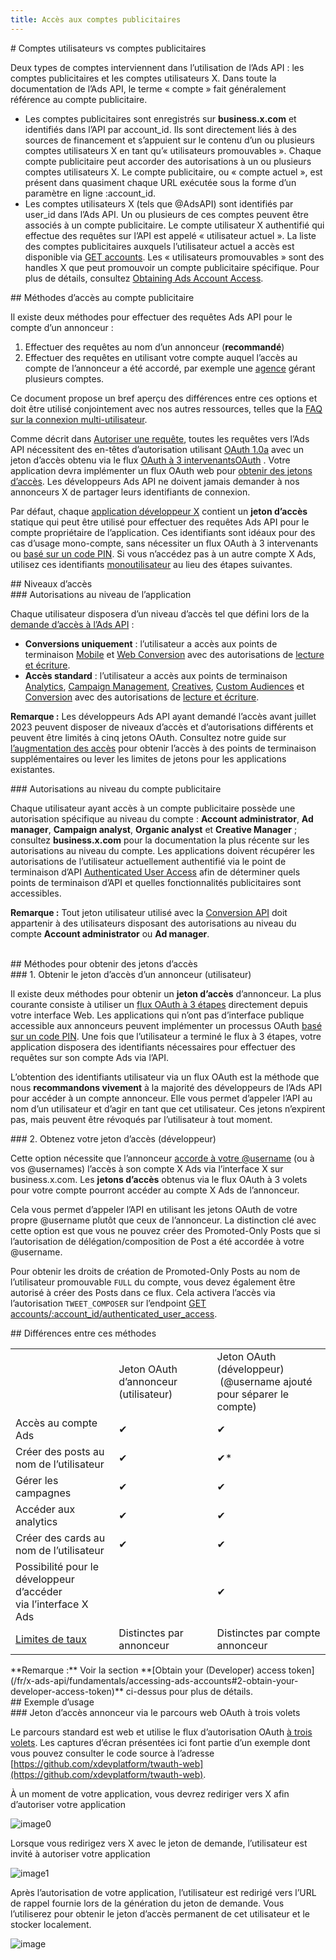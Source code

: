 ```yaml
---
title: Accès aux comptes publicitaires
---
```


<div id="user-accounts-vs-ad-accounts">
  # Comptes utilisateurs vs comptes publicitaires
</div>

Deux types de comptes interviennent dans l’utilisation de l’Ads API : les comptes publicitaires et les comptes utilisateurs X. Dans toute la documentation de l’Ads API, le terme « compte » fait généralement référence au compte publicitaire.

* Les comptes publicitaires sont enregistrés sur **business.x.com** et identifiés dans l’API par account&#95;id. Ils sont directement liés à des sources de financement et s’appuient sur le contenu d’un ou plusieurs comptes utilisateurs X en tant qu’« utilisateurs promouvables ». Chaque compte publicitaire peut accorder des autorisations à un ou plusieurs comptes utilisateurs X. Le compte publicitaire, ou « compte actuel », est présent dans quasiment chaque URL exécutée sous la forme d’un paramètre en ligne :account&#95;id.
* Les comptes utilisateurs X (tels que @AdsAPI) sont identifiés par user&#95;id dans l’Ads API. Un ou plusieurs de ces comptes peuvent être associés à un compte publicitaire. Le compte utilisateur X authentifié qui effectue des requêtes sur l’API est appelé « utilisateur actuel ». La liste des comptes publicitaires auxquels l’utilisateur actuel a accès est disponible via [GET accounts](/fr/x-ads-api/campaign-management#accounts). Les « utilisateurs promouvables » sont des handles X que peut promouvoir un compte publicitaire spécifique. Pour plus de détails, consultez [Obtaining Ads Account Access](/fr/x-ads-api/introduction).

<div id="methods-for-ad-account-access">
  ## Méthodes d’accès au compte publicitaire
</div>

Il existe deux méthodes pour effectuer des requêtes Ads API pour le compte d’un annonceur :

1. Effectuer des requêtes au nom d’un annonceur (**recommandé**)
2. Effectuer des requêtes en utilisant votre compte auquel l’accès au compte de l’annonceur a été accordé, par exemple une [agence](https://business.x.com/en/blog/agencies-manage-multiple-Twitter-Ads-accounts.html) gérant plusieurs comptes.

Ce document propose un bref aperçu des différences entre ces options et doit être utilisé conjointement avec nos autres ressources, telles que la [FAQ sur la connexion multi-utilisateur](https://business.x.com/en/help/troubleshooting/multi-user-login-faq.html).

Comme décrit dans [Autoriser une requête](/fr/resources/fundamentals/authentication#authorizing-a-request#authorizing-a-request), toutes les requêtes vers l’Ads API nécessitent des en-têtes d’autorisation utilisant [OAuth 1.0a](/fr/resources/fundamentals/authentication) avec un jeton d’accès obtenu via le flux [OAuth à 3 intervenants](/fr/resources/fundamentals/authentication#obtaining-access-tokens-using-3-legged-oauth-flow)[OAuth](/fr/resources/fundamentals/authentication#obtaining-access-tokens-using-3-legged-oauth-flow) . Votre application devra implémenter un flux OAuth web pour [obtenir des jetons d’accès](/fr/resources/fundamentals/authentication#oauth-1-0a-2). Les développeurs Ads API ne doivent jamais demander à nos annonceurs X de partager leurs identifiants de connexion.

Par défaut, chaque [application développeur X](/fr/resources/fundamentals/developer-apps) contient un **jeton d’accès** statique qui peut être utilisé pour effectuer des requêtes Ads API pour le compte propriétaire de l’application. Ces identifiants sont idéaux pour des cas d’usage mono-compte, sans nécessiter un flux OAuth à 3 intervenants ou [basé sur un code PIN](/fr/resources/fundamentals/authentication#pin-based-authorization). Si vous n’accédez pas à un autre compte X Ads, utilisez ces identifiants [monoutilisateur](/fr/resources/fundamentals/authentication#oauth-1-0a-2) au lieu des étapes suivantes.

<div id="levels-of-access">
  ## Niveaux d’accès
</div>

<div id="app-level-permissions">
  ### Autorisations au niveau de l’application
</div>

Chaque utilisateur disposera d’un niveau d’accès tel que défini lors de la [demande d’accès à l’Ads API](/fr/x-ads-api/getting-started/step-by-step-guide) :

* **Conversions uniquement** : l’utilisateur a accès aux points de terminaison [Mobile](/fr/x-ads-api/measurement/mobile-conversions) et [Web Conversion](/fr/x-ads-api/measurement/web-conversions) avec des autorisations de [lecture et écriture](/fr/resources/fundamentals/developer-apps).
* **Accès standard** : l’utilisateur a accès aux points de terminaison [Analytics](/fr/x-ads-api/analytics), [Campaign Management](https://developer.x.com/en/docs/twitter-ads-api/campaign-management/overview), [Creatives](https://developer.x.com/en/docs/twitter-ads-api/creatives/overview), [Custom Audiences](https://developer.x.com/en/docs/twitter-ads-api/audiences/overview) et [Conversion](/fr/x-ads-api/measurement/web-conversions) avec des autorisations de [lecture et écriture](/fr/resources/fundamentals/developer-apps).

**Remarque :** Les développeurs Ads API ayant demandé l’accès avant juillet 2023 peuvent disposer de niveaux d’accès et d’autorisations différents et peuvent être limités à cinq jetons OAuth. Consultez notre guide sur [l’augmentation des accès](/fr/x-ads-api/getting-started/increasing-access) pour obtenir l’accès à des points de terminaison supplémentaires ou lever les limites de jetons pour les applications existantes.

<div id="ad-account-level-permissions">
  ### Autorisations au niveau du compte publicitaire
</div>

Chaque utilisateur ayant accès à un compte publicitaire possède une autorisation spécifique au niveau du compte : **Account administrator**, **Ad manager**, **Campaign analyst**, **Organic analyst** et **Creative Manager** ; consultez **business.x.com** pour la documentation la plus récente sur les autorisations au niveau du compte. Les applications doivent récupérer les autorisations de l’utilisateur actuellement authentifié via le point de terminaison d’API [Authenticated User Access](/fr/x-ads-api/campaign-management#authenticated-user-access) afin de déterminer quels points de terminaison d’API et quelles fonctionnalités publicitaires sont accessibles.

**Remarque :** Tout jeton utilisateur utilisé avec la [Conversion API](/fr/x-ads-api/measurement/web-conversions) doit appartenir à des utilisateurs disposant des autorisations au niveau du compte **Account administrator** ou **Ad manager**.                                                                                                                                              

<div id="methods-of-obtaining-access-tokens">
  ## Méthodes pour obtenir des jetons d’accès
</div>

<div id="1-obtain-an-advertisers-user-access-token">
  ### 1. Obtenir le jeton d’accès d’un annonceur (utilisateur)
</div>

Il existe deux méthodes pour obtenir un **jeton d’accès** d’annonceur. La plus courante consiste à utiliser un [flux OAuth à 3 étapes](/fr/resources/fundamentals/authentication#obtaining-access-tokens-using-3-legged-oauth-flow) directement depuis votre interface Web. Les applications qui n’ont pas d’interface publique accessible aux annonceurs peuvent implémenter un processus OAuth [basé sur un code PIN](/fr/resources/fundamentals/authentication#pin-based-authorization). Une fois que l’utilisateur a terminé le flux à 3 étapes, votre application disposera des identifiants nécessaires pour effectuer des requêtes sur son compte Ads via l’API.

L’obtention des identifiants utilisateur via un flux OAuth est la méthode que nous **recommandons vivement** à la majorité des développeurs de l’Ads API pour accéder à un compte annonceur. Elle vous permet d’appeler l’API au nom d’un utilisateur et d’agir en tant que cet utilisateur. Ces jetons n’expirent pas, mais peuvent être révoqués par l’utilisateur à tout moment.

<div id="2-obtain-your-developer-access-token">
  ### 2. Obtenez votre jeton d’accès (développeur)
</div>

Cette option nécessite que l’annonceur [accorde à votre @username](https://business.x.com/en/help/troubleshooting/multi-user-login-faq.html) (ou à vos @usernames) l’accès à son compte X Ads via l’interface X sur business.x.com. Les **jetons d’accès** obtenus via le flux OAuth à 3 volets pour votre compte pourront accéder au compte X Ads de l’annonceur.

Cela vous permet d’appeler l’API en utilisant les jetons OAuth de votre propre @username plutôt que ceux de l’annonceur. La distinction clé avec cette option est que vous ne pouvez créer des Promoted-Only Posts que si l’autorisation de délégation/composition de Post a été accordée à votre @username.

Pour obtenir les droits de création de Promoted-Only Posts au nom de l’utilisateur promouvable `FULL` du compte, vous devez également être autorisé à créer des Posts dans ce flux. Cela activera l’accès via l’autorisation `TWEET_COMPOSER` sur l’endpoint [GET accounts/:account&#95;id/authenticated&#95;user&#95;access](/fr/x-ads-api/campaign-management#accounts).

<div id="differences-between-these-methods">
  ## Différences entre ces méthodes
</div>

|     |     |     |
| :--- | :--- | :--- |
|     | Jeton OAuth d’annonceur (utilisateur) | Jeton OAuth (développeur)  <br /> (@username ajouté pour séparer le compte) |
| Accès au compte Ads | ✔   | ✔   |
| Créer des posts au nom de l’utilisateur | ✔   | ✔*  |
| Gérer les campagnes | ✔   | ✔   |
| Accéder aux analytics | ✔   | ✔   |
| Créer des cards au nom de l’utilisateur | ✔   | ✔   |
| Possibilité pour le développeur d’accéder  <br />via l’interface X Ads |     | ✔   |
| [Limites de taux](/fr/x-api/enterprise-gnip-2.0/fundamentals/rate-limits) | Distinctes par annonceur | Distinctes par compte annonceur |

<Note>
  **Remarque :** Voir la section **[Obtain your (Developer) access token](/fr/x-ads-api/fundamentals/accessing-ads-accounts#2-obtain-your-developer-access-token)** ci-dessus pour plus de détails.
</Note>

<div id="sample-use-case">
  ## Exemple d’usage
</div>

<div id="advertisers-access-token-via-oauth-3-legged-web-flow">
  ### Jeton d’accès annonceur via le parcours web OAuth à trois volets
</div>

Le parcours standard est web et utilise le flux d’autorisation OAuth [à trois volets](/fr/resources/fundamentals/authentication#obtaining-access-tokens-using-3-legged-oauth-flow). Les captures d’écran présentées ici font partie d’un exemple dont vous pouvez consulter le code source à l’adresse [https://github.com/xdevplatform/twauth-web](https://github.com/xdevplatform/twauth-web).

À un moment de votre application, vous devrez rediriger vers X afin d’autoriser votre application

<Frame>
  <img src="https://cdn.cms-twdigitalassets.com/content/dam/developer-twitter/images/twauth-web-2.png" alt="image0" />
</Frame>

Lorsque vous redirigez vers X avec le jeton de demande, l’utilisateur est invité à autoriser votre application

<Frame>
  <img src="https://cdn.cms-twdigitalassets.com/content/dam/developer-twitter/images/twauth-web-3.png" alt="image1" />
</Frame>

Après l’autorisation de votre application, l’utilisateur est redirigé vers l’URL de rappel fournie lors de la génération du jeton de demande. Vous l’utiliserez pour obtenir le jeton d’accès permanent de cet utilisateur et le stocker localement.

<Frame>
  <img src="https://cdn.cms-twdigitalassets.com/content/dam/developer-twitter/images/twauth-web-4.png" alt="image" />
</Frame>